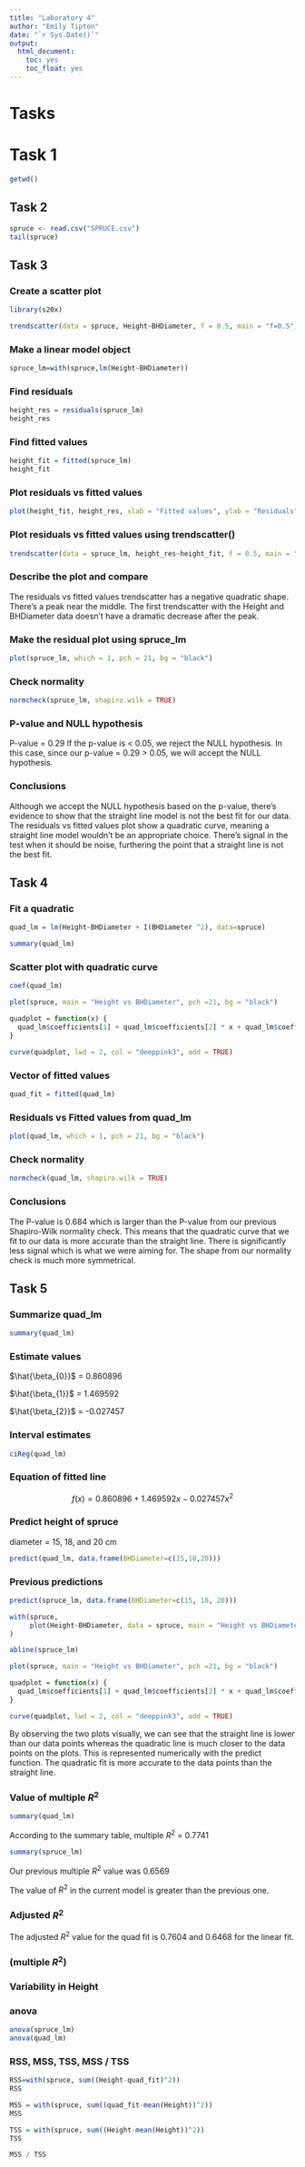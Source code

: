 ```yaml
---
title: "Laboratory 4"
author: "Emily Tipton"
date: "`r Sys.Date()`"
output: 
  html_document:
    toc: yes
    toc_float: yes
---
```

# Tasks

# Task 1
```r
getwd()
```

## Task 2

```r
spruce <- read.csv("SPRUCE.csv")
tail(spruce)
```

## Task 3

### Create a scatter plot

```r
library(s20x)

trendscatter(data = spruce, Height~BHDiameter, f = 0.5, main = "f=0.5")
```

### Make a linear model object

```r
spruce_lm=with(spruce,lm(Height~BHDiameter))
```

### Find residuals

```r
height_res = residuals(spruce_lm)
height_res
```

### Find fitted values

```r
height_fit = fitted(spruce_lm)
height_fit
```

### Plot residuals vs fitted values

```r
plot(height_fit, height_res, xlab = "Fitted values", ylab = "Residuals", main = "Residuals vs Fitted values", pch =21, bg = "pink", cex = 1.2)
```

### Plot residuals vs fitted values using trendscatter()

```r
trendscatter(data = spruce_lm, height_res~height_fit, f = 0.5, main = "Residuals vs Fitted Values", xlab = "Fitted values", ylab = "Residuals")
```

### Describe the plot and compare

The residuals vs fitted values trendscatter has a negative quadratic shape. There's a peak near the middle. The first trendscatter with the Height and BHDiameter data doesn't have a dramatic decrease after the peak. 

### Make the residual plot using spruce_lm

```r
plot(spruce_lm, which = 1, pch = 21, bg = "black")
```

### Check normality

```r
normcheck(spruce_lm, shapiro.wilk = TRUE)
```

### P-value and NULL hypothesis

P-value = 0.29
If the p-value is < 0.05, we reject the NULL hypothesis. In this case, since our p-value = 0.29 > 0.05, we will accept the NULL hypothesis.

### Conclusions

Although we accept the NULL hypothesis based on the p-value, there's evidence to show that the straight line model is not the best fit for our data. The residuals vs fitted values plot show a quadratic curve, meaning a straight line model wouldn't be an appropriate choice. There's signal in the test when it should be noise, furthering the point that a straight line is not the best fit.

## Task 4

### Fit a quadratic

```r
quad_lm = lm(Height~BHDiameter + I(BHDiameter ^2), data=spruce)

summary(quad_lm)
```

### Scatter plot with quadratic curve

```r
coef(quad_lm)
```


```r
plot(spruce, main = "Height vs BHDiameter", pch =21, bg = "black")

quadplot = function(x) {
  quad_lm$coefficients[1] + quad_lm$coefficients[2] * x + quad_lm$coefficients[3] * x ^2
}

curve(quadplot, lwd = 2, col = "deeppink3", add = TRUE)
```

### Vector of fitted values

```r
quad_fit = fitted(quad_lm)
```

### Residuals vs Fitted values from quad_lm

```r
plot(quad_lm, which = 1, pch = 21, bg = "black")
```

### Check normality

```r
normcheck(quad_lm, shapiro.wilk = TRUE)
```

### Conclusions

The P-value is 0.684 which is larger than the P-value from our previous Shapiro-Wilk normality check. This means that the quadratic curve that we fit to our data is more accurate than the straight line. There is significantly less signal which is what we were aiming for. The shape from our normality check is much more symmetrical. 

## Task 5

### Summarize quad_lm

```r
summary(quad_lm)
```

### Estimate values

$\hat{\beta_{0}}$ = 0.860896

$\hat{\beta_{1}}$ = 1.469592

$\hat{\beta_{2}}$ = -0.027457

### Interval estimates

```r
ciReg(quad_lm)
```

### Equation of fitted line


$$ f(x) = 0.860896 + 1.469592x - 0.027457x^2 $$

### Predict height of spruce

diameter = 15, 18, and 20 cm

```r
predict(quad_lm, data.frame(BHDiameter=c(15,18,20)))
```

### Previous predictions

```r
predict(spruce_lm, data.frame(BHDiameter=c(15, 18, 20)))
```

```r
with(spruce,
     plot(Height~BHDiameter, data = spruce, main = "Height vs BHDiameter", ylab = "Height (m)", xlab = "Breast Height Diameter (cm)", pch =21, bg = "blue", cex=1.2, xlim = c(0, max(BHDiameter)*1.1), ylim = c(0, max(Height) * 1.1))
)

abline(spruce_lm)
```
 
```r
plot(spruce, main = "Height vs BHDiameter", pch =21, bg = "black")

quadplot = function(x) {
  quad_lm$coefficients[1] + quad_lm$coefficients[2] * x + quad_lm$coefficients[3] * x ^2
}

curve(quadplot, lwd = 2, col = "deeppink3", add = TRUE)
```

By observing the two plots visually, we can see that the straight line is lower than our data points whereas the quadratic line is much closer to the data points on the plots.
This is represented numerically with the predict function.
The quadratic fit is more accurate to the data points than the straight line.

### Value of multiple $R^2$

```r
summary(quad_lm)
```

According to the summary table, multiple $R^2$ = 0.7741

```r
summary(spruce_lm)
```

Our previous multiple $R^2$ value was 0.6569 

The value of $R^2$ in the current model is greater than the previous one. 

### Adjusted $R^2$

The adjusted $R^2$ value for the quad fit is 0.7604 and 0.6468 for the linear fit. 

### (multiple $R^2$)

### Variability in Height

### anova

```r
anova(spruce_lm)
anova(quad_lm)
```


### RSS, MSS, TSS, MSS / TSS

```r
RSS=with(spruce, sum((Height-quad_fit)^2))
RSS
```
```r
MSS = with(spruce, sum((quad_fit-mean(Height))^2))
MSS
```

```r
TSS = with(spruce, sum((Height-mean(Height))^2))
TSS
```

```r
MSS / TSS
```




